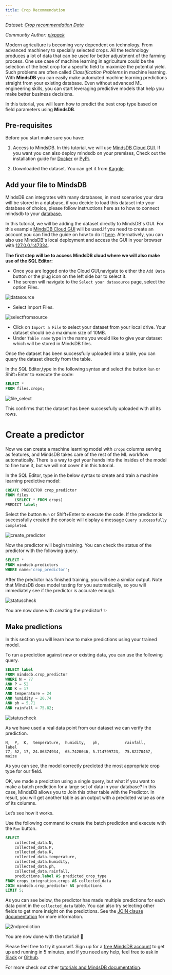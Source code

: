 ```yaml
---
title: Crop Recommendation
---
```


_Dataset: [Crop recommendation 
Data](https://www.kaggle.com/atharvaingle/crop-recommendation-dataset)_

_Communtiy Author: [pixpack](https://github.com/pixpack)_

Modern agriculture is becoming very dependent on technology. From advanced
machinery to specially selected crops. All the technology produces a lot of data
that can be used for better adjustment of the farming process. One use case of
machine learning in agriculture could be the selection of the best crop for a
specific field to maximize the potential yield. Such problems are often called
_Classification Problems_ in machine learning. With **MindsDB** you can easily
make automated machine learning predictions straight from your existing
database. Even without advanced ML engineering skills, you can start leveraging
predictive models that help you make better business decisions.

In this tutorial, you will learn how to predict the best crop type based on field parameters using **MindsDB**.

## Pre-requisites

Before you start make sure you have:

1. Access to MindsDB. In this tutorial, we will use
   [MindsDB Cloud GUI](https://cloud.mindsdb.com/). If you want you can also
   deploy mindsdb on your premises, Check out the installation guide for
   [Docker](/setup/self-hosted/docker/) or
   [PyPi](/setup/self-hosted/pip/windows/).

2. Downloaded the dataset. You can get it from
   [Kaggle](https://www.kaggle.com/atharvaingle/crop-recommendation-dataset).

## Add your file to MindsDB

MindsDB can integrates with many databases, in most scenarios your data will be
stored in a database, if you decide to load this dataset into your database of
choice, please follow instructions here as to how to connect mindsdb to your
[database.](/sql/create/databases/)

In this tutorial, we will be adding the dataset directly to MindsDB's GUI. For
this example [MindsDB Cloud GUI](https://cloud.mindsdb.com/) will be used.If you
need to create an account you can find the guide on how to do it
[here](/setup/cloud/). Alternatively, you can also use
MindsDB's local deployment and access the GUI in your browser with
[127.0.0.1:47334](https://127.0.0.1:47334).

**The first step will be to access MindsDB cloud where we will also make use of
the SQL Editor:**

- Once you are logged onto the Cloud GUI,navigate to either the `Add Data`
  button or the plug icon on the left side bar to select it.
- The screen will navigate to the `Select your datasource` page, select the
  option Files.

![datasource](/assets/tutorials/crops/database.png)

- Select Import Files.

![selectfromsource](/assets/tutorials/crops/select_datasource.png)

- Click on `Import a File` to select your dataset from your local drive. Your
  dataset should be a maximum size of 10MB.
- Under `Table name` type in the name you would like to give your dataset which
  will be stored in MindsDB files.

Once the dataset has been successfully uploaded into a table, you can query the
dataset directly from the table.

In the SQL Editor,type in the following syntax and select the button `Run` or
Shift+Enter to execute the code:

```sql
SELECT *
FROM files.crops;
```

![file_select](/assets/tutorials/crops/selectfromfiles.png)

This confirms that the dataset has been successfully uploaded with all its rows.

# Create a predictor

Now we can create a machine learning model with `crops` columns serving as
features, and MindsDB takes care of the rest of the ML workflow automatically.
There is a way to get your hands into the insides of the model to fine tune it,
but we will not cover it in this tutorial.

In the SQL Editor, type in the below syntax to create and train a machine
learning predictive model:

```sql
CREATE PREDICTOR crop_predictor
FROM files
    (SELECT * FROM crops)
PREDICT label;
```

Select the button `Run` or Shift+Enter to execute the code. If the predictor is
successfully created the console will display a message
`Query successfully completed`.

![create_predictor](/assets/tutorials/crops/createcropspredictor.png)

Now the predictor will begin training. You can check the status of the predictor
with the following query.

```sql
SELECT *
FROM mindsdb.predictors
WHERE name='crop_predictor';
```

After the predictor has finished training, you will see a similar output. Note
that MindsDB does model testing for you automatically, so you will immediately
see if the predictor is accurate enough.

![statuscheck](/assets/tutorials/crops/statuscheck.png)

You are now done with creating the predictor! ✨

## Make predictions

In this section you will learn how to make predictions using your trained model.

To run a prediction against new or existing data, you can use the following
query.

```sql
SELECT label
FROM mindsdb.crop_predictor
WHERE N = 77
AND P = 52
AND K = 17
AND temperature = 24
AND humidity = 20.74
AND ph = 5.71
AND rainfall = 75.82;
```

![statuscheck](/assets/tutorials/crops/cropprediction.png)

As we have used a real data point from our dataset we can verify the prediction.

```text
N,  P,  K,  temperature,  humidity,   ph,           rainfall,     label
77, 52, 17, 24.86374934,  65.7420046, 5.714799723,  75.82270467,  maize
```

As you can see, the model correctly predicted the most appropriate crop type for
our field.

OK, we made a prediction using a single query, but what if you want to make a
batch prediction for a large set of data in your database? In this case, MindsDB
allows you to Join this other table with the Predictor. In result, you will get
another table as an output with a predicted value as one of its columns.

Let’s see how it works.

Use the following command to create the batch prediction and execute with the
`Run` button.

```sql
SELECT
    collected_data.N,
    collected_data.P,
    collected_data.K,
    collected_data.temperature,
    collected_data.humidity,
    collected_data.ph,
    collected_data.rainfall,
    predictions.label AS predicted_crop_type
FROM crops_integration.crops AS collected_data
JOIN mindsdb.crop_predictor AS predictions
LIMIT 5;
```

As you can see below, the predictor has made multiple predictions for each data
point in the `collected_data` table. You can also try selecting other fields to
get more insight on the predictions. See the
[JOIN clause documentation](/sql/api/join/) for more
information.

![2ndprediction](/assets/tutorials/crops/2ndprediction.png)

You are now done with the tutorial! 🎉

Please feel free to try it yourself. Sign up for a
[free MindsDB account](https://cloud.mindsdb.com/signup?utm_medium=community&utm_source=ext.%20blogs&utm_campaign=blog-crop-detection)
to get up and running in 5 minutes, and if you need any help, feel free to ask
in
[Slack](https://join.slack.com/t/mindsdbcommunity/shared_invite/zt-o8mrmx3l-5ai~5H66s6wlxFfBMVI6wQ)
or [Github](https://github.com/mindsdb/mindsdb/discussions).

For more check out other
[tutorials and MindsDB documentation](https://docs.mindsdb.com/).
